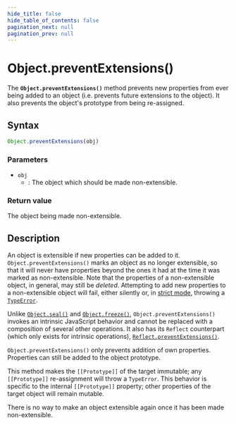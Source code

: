 ```yaml
---
hide_title: false
hide_table_of_contents: false
pagination_next: null
pagination_prev: null
---
```

# Object.preventExtensions()

The **`Object.preventExtensions()`** method prevents new
properties from ever being added to an object (i.e. prevents future extensions to the
object). It also prevents the object's prototype from being re-assigned.

## Syntax

```js
Object.preventExtensions(obj)
```

### Parameters

- `obj`
  - : The object which should be made non-extensible.

### Return value

The object being made non-extensible.

## Description

An object is extensible if new properties can be added to it.
`Object.preventExtensions()` marks an object as no longer extensible, so that
it will never have properties beyond the ones it had at the time it was marked as
non-extensible. Note that the properties of a non-extensible object, in general, may
still be _deleted_. Attempting to add new properties to a non-extensible object
will fail, either silently or, in [strict mode](https://developer.mozilla.org/docs/Web/JavaScript/Reference/Strict_mode), throwing a [`TypeError`](../../globals/TypeError/TypeError.mdx).

Unlike [`Object.seal()`](https://developer.mozilla.org/docs/Web/JavaScript/Reference/Global_Objects/Object/seal) and [`Object.freeze()`](https://developer.mozilla.org/docs/Web/JavaScript/Reference/Global_Objects/Object/freeze), `Object.preventExtensions()` invokes an intrinsic JavaScript behavior and cannot be replaced with a composition of several other operations. It also has its `Reflect` counterpart (which only exists for intrinsic operations), [`Reflect.preventExtensions()`](https://developer.mozilla.org/docs/Web/JavaScript/Reference/Global_Objects/Reflect/preventExtensions).

`Object.preventExtensions()` only prevents addition of own properties. Properties can still be added to the object prototype.

This method makes the `[[Prototype]]` of the target immutable; any `[[Prototype]]` re-assignment will throw a `TypeError`. This behavior is specific to the internal `[[Prototype]]` property; other properties of the target object will remain mutable.

There is no way to make an object extensible again once it has been made non-extensible.
